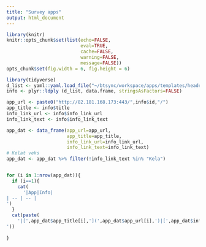 ```yaml
---
title: "Survey apps"
output: html_document
---
```

  
```r
library(knitr)
knitr::opts_chunk$set(list(echo=FALSE,
                           eval=TRUE,
                           cache=FALSE,
                           warning=FALSE,
                           message=FALSE))
opts_chunk$set(fig.width = 6, fig.height = 6)
```

```r
library(tidyverse)
d_list <- yaml::yaml.load_file("~/btsync/workspace/apps/templates/header_info.yml")
info <- plyr::ldply (d_list, data.frame, stringsAsFactors=FALSE)
```

```r
app_url <- paste0("http://82.181.168.173:443/",info$id,"/")
app_title <- info$title
info_link_url <- info$info_link_url
info_link_text <- info$info_link_text

app_dat <- data_frame(app_url=app_url,
                      app_title=app_title,
                      info_link_url=info_link_url,
                      info_link_text=info_link_text)
# Kelat veks
app_dat <- app_dat %>% filter(!info_link_text %in% "Kela")


for (i in 1:nrow(app_dat)){
  if (i==1){
    cat(
      '|App|Info|
| -- | -- |
')    
  }
  cat(paste(
    '|[',app_dat$app_title[i],'](',app_dat$app_url[i],')|[',app_dat$info_link_text[i],'](',app_dat$info_link_url[i],')|
'))
  
}
```


